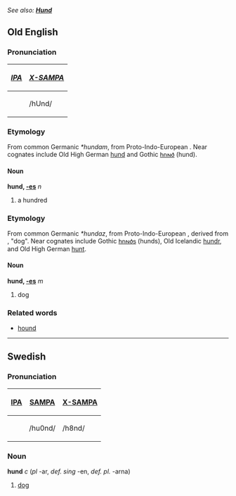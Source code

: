 ''See also: '''[[Hund]]'''''
==Old English==
===Pronunciation===
{| border=1 cellpadding=5
! ''[[w:IPA|IPA]]'' !! ''[[w:X-SAMPA|X-SAMPA]]''
|-
| {{IPAchar|/hʊnd/}} || /hUnd/ 
|}

===Etymology===
From common Germanic ''*hundam'', from Proto-Indo-European {{IPAchar|''*(d)ḱm̥tóm''}}. Near cognates include Old High German [[hund]] and Gothic [[𐌷𐌿𐌽𐌳]] (hund).

====Noun====
'''hund, [[Wiktionary Appendix:Old English strong declension|-es]]''' ''n'' 
# a hundred

===Etymology===
From common Germanic ''*hundaz'', from Proto-Indo-European {{IPAchar|''*ḱwn̥tós''}}, derived from {{IPAchar|''*ḱwō''}}, "dog". Near cognates include Gothic [[𐌷𐌿𐌽𐌳𐍃]] (hunds), Old Icelandic [[hundr]], and Old High German [[hunt]].

====Noun====
'''hund, [[Wiktionary Appendix:Old English strong declension|-es]]''' ''m''
# dog

===Related words===
*[[hound]]

----

==Swedish==
===Pronunciation===
{| border=1 cellpadding=5 
! [[w:IPA|IPA]] !! [[w:SAMPA|SAMPA]] !! [[w:X-SAMPA|X-SAMPA]]
|-
| {{IPAchar|/hɵnd/}} || /hu0nd/ || /h8nd/
|}

===Noun===
'''hund''' ''c'' (''pl'' -ar, ''def. sing'' -en, ''def. pl.'' -arna)

# [[dog#English|dog]]